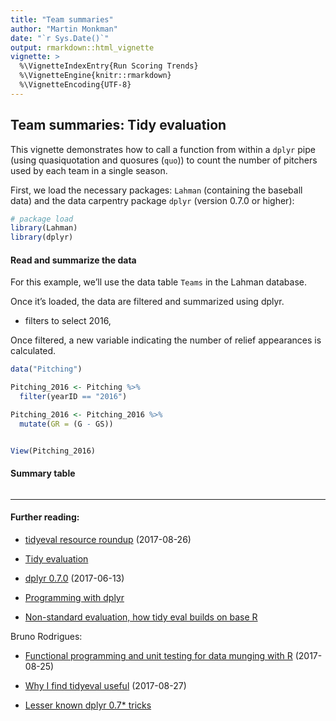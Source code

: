 ```yaml
---
title: "Team summaries"
author: "Martin Monkman"
date: "`r Sys.Date()`"
output: rmarkdown::html_vignette
vignette: >
  %\VignetteIndexEntry{Run Scoring Trends}
  %\VignetteEngine{knitr::rmarkdown}
  %\VignetteEncoding{UTF-8}
---
```


## Team summaries: Tidy evaluation


This vignette demonstrates how to call a function from within a `dplyr` pipe (using quasiquotation and quosures (`quo`)) to count the number of pitchers used by each team in a single season.

First, we load the necessary packages: `Lahman` (containing the baseball data) and the data carpentry package `dplyr` (version 0.7.0 or higher):


```r

# package load 
library(Lahman)
library(dplyr)

```

#### Read and summarize the data

For this example, we'll use the data table `Teams` in the Lahman database.

Once it's loaded, the data are filtered and summarized using dplyr.

 - filters to select 2016,

Once filtered, a new variable indicating the number of relief appearances is calculated.



```r


data("Pitching")

Pitching_2016 <- Pitching %>%
  filter(yearID == "2016")

Pitching_2016 <- Pitching_2016 %>%
  mutate(GR = (G - GS))


View(Pitching_2016)


```

#### Summary table



```r


```




***


#### Further reading:

* [tidyeval resource roundup](https://maraaverick.rbind.io/2017/08/tidyeval-resource-roundup/) (2017-08-26)

* [Tidy evaluation](https://cran.r-project.org/web/packages/rlang/vignettes/tidy-evaluation.html)

* [dplyr 0.7.0](https://blog.rstudio.com/2017/06/13/dplyr-0-7-0/) (2017-06-13)

* [Programming with dplyr](http://dplyr.tidyverse.org/articles/programming.html)

* [Non-standard evaluation, how tidy eval builds on base R](https://edwinth.github.io/blog/nse/)


Bruno Rodrigues:

* [Functional programming and unit testing for data munging with R](https://b-rodrigues.github.io/fput/) (2017-08-25)

* [Why I find tidyeval useful](http://www.brodrigues.co/blog/2017-08-27-why_tidyeval/) (2017-08-27)

* [Lesser known dplyr 0.7* tricks](http://www.brodrigues.co/blog/2017-06-19-dplyr-0-70-tutorial/)


